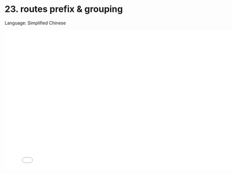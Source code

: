 # 23. routes prefix & grouping

Language: Simplified Chinese

<iframe src="//player.bilibili.com/player.html?bvid=BV1Ng411Z71k&page=1"
    width="800"
    height="450"
    frameborder="0"
    allowfullscreen
    scrolling="no"
    border="0"
    framespacing="0"
    allowfullscreen="true">
</iframe>
